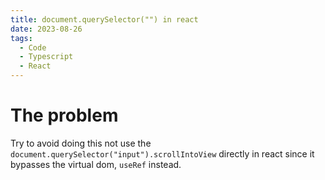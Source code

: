 ```yaml
---
title: document.querySelector("") in react
date: 2023-08-26
tags:
  - Code
  - Typescript
  - React
---
```


# The problem

Try to avoid doing this not use the `document.querySelector("input").scrollIntoView` directly in react since it bypasses the virtual dom, `useRef` instead.
